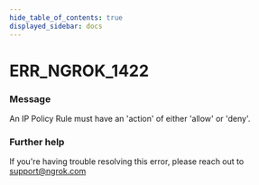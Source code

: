 ```yaml
---
hide_table_of_contents: true
displayed_sidebar: docs
---
```



# ERR_NGROK_1422

### Message

An IP Policy Rule must have an 'action' of either 'allow' or 'deny'.

### Further help

If you're having trouble resolving this error, please reach out to [support@ngrok.com](mailto:support@ngrok.com?subject=Help%20with%20ERR_NGROK_1422)

<ErrorDetails error="err_ngrok_1422" />
